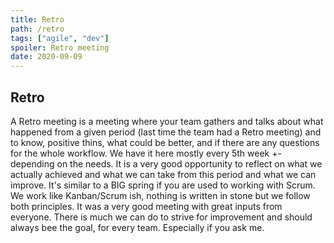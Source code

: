 ```yaml
---
title: Retro
path: /retro
tags: ["agile", "dev"]
spoiler: Retro meeting
date: 2020-09-09
---
```


## Retro

A Retro meeting is a meeting where your team gathers and talks about what happened from a given period (last time the team had a Retro meeting) and to know, positive thins, what could be better, and if there are any questions for the whole workflow.
We have it here mostly every 5th week +- depending on the needs. It is a very good opportunity to reflect on what we actually achieved and what we can take from this period and what we can improve.
It's similar to a BIG spring if you are used to working with Scrum. We work like Kanban/Scrum ish, nothing is written in stone but we follow both principles.
It was a very good meeting with great inputs from everyone. There is much we can do to strive for improvement and should always bee the goal, for every team. Especially if you ask me.
